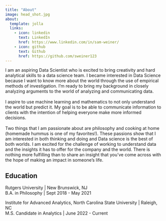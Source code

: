 ```yaml
---
title: "About"
image: head_shot.jpg
about:
  template: jolla
  links:
    - icon: linkedin
      text: LinkedIn
      href: https://www.linkedin.com/in/sam-weiner/
    - icon: github
      text: Github
      href: https://github.com/sweiner123
---
```


I am an aspiring Data Scientist who is excited to bring creativity and hard analytical skills to a data science team. I became interested in Data Science because I want to know more about the world through the use of empirical methods of investigation. I'm ready to bring my background in closely analyzing arguments to the world of analyzing and communicating data.\
\
I aspire to use machine learning and mathematics to not only understand the world but predict it. My goal is to be able to communicate information to clients with the intention of helping everyone make more informed decisions.\
\
Two things that I am passionate about are philosophy and cooking at home (homemade hummus is one of my favorites!). These passions show that I am interested in both thinking and doing and Data science is the best of both worlds. I am excited for the challenge of working to understand data and the insights it has to offer for the company and the world. There is nothing more fulfilling than to share an insight that you've come across with the hope of making an impact in someone's life.

## Education

Rutgers University \| New Brunswick, NJ\
B.A. in Philosophy \| Sept 2018 - May 2021

Institute for Advanced Analytics, North Carolina State University \| Raleigh, NC\
M.S. Candidate in Analytics \| June 2022 - Current

